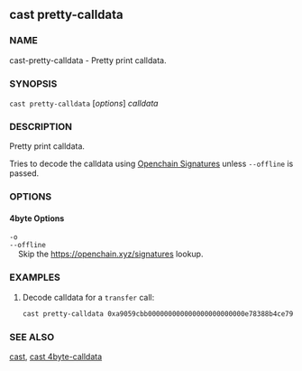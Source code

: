 
## cast pretty-calldata

### NAME

cast-pretty-calldata - Pretty print calldata.

### SYNOPSIS

`cast pretty-calldata` [*options*] _calldata_

### DESCRIPTION

Pretty print calldata.

Tries to decode the calldata using [Openchain Signatures](https://openchain.xyz/signatures) unless `--offline` is passed.

### OPTIONS

#### 4byte Options

`-o`  
`--offline`  
&nbsp;&nbsp;&nbsp;&nbsp;Skip the https://openchain.xyz/signatures lookup.

<CommonOptions />

### EXAMPLES

1. Decode calldata for a `transfer` call:
   ```sh
   cast pretty-calldata 0xa9059cbb000000000000000000000000e78388b4ce79068e89bf8aa7f218ef6b9ab0e9d00000000000000000000000000000000000000000000000000174b37380cea000
   ```

### SEE ALSO

[cast](./cast.md), [cast 4byte-calldata](./cast-4byte-calldata.md)
